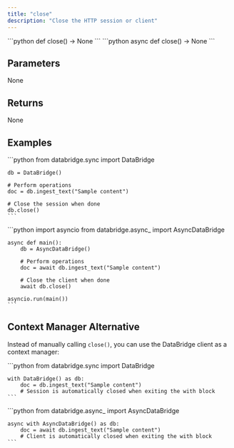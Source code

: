 ```yaml
---
title: "close"
description: "Close the HTTP session or client"
---
```


<Tabs>
  <Tab title="Sync">
    ```python
    def close() -> None
    ```
  </Tab>
  <Tab title="Async">
    ```python
    async def close() -> None
    ```
  </Tab>
</Tabs>

## Parameters

None

## Returns

None

## Examples

<Tabs>
  <Tab title="Sync">
    ```python
    from databridge.sync import DataBridge
    
    db = DataBridge()
    
    # Perform operations
    doc = db.ingest_text("Sample content")
    
    # Close the session when done
    db.close()
    ```
  </Tab>
  <Tab title="Async">
    ```python
    import asyncio
    from databridge.async_ import AsyncDataBridge
    
    async def main():
        db = AsyncDataBridge()
        
        # Perform operations
        doc = await db.ingest_text("Sample content")
        
        # Close the client when done
        await db.close()
    
    asyncio.run(main())
    ```
  </Tab>
</Tabs>

## Context Manager Alternative

Instead of manually calling `close()`, you can use the DataBridge client as a context manager:

<Tabs>
  <Tab title="Sync">
    ```python
    from databridge.sync import DataBridge
    
    with DataBridge() as db:
        doc = db.ingest_text("Sample content")
        # Session is automatically closed when exiting the with block
    ```
  </Tab>
  <Tab title="Async">
    ```python
    from databridge.async_ import AsyncDataBridge
    
    async with AsyncDataBridge() as db:
        doc = await db.ingest_text("Sample content")
        # Client is automatically closed when exiting the with block
    ```
  </Tab>
</Tabs>